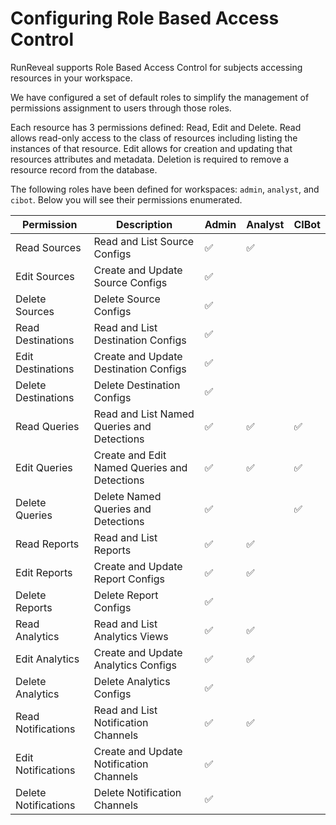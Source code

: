 # Configuring Role Based Access Control

RunReveal supports Role Based Access Control for subjects accessing resources in your workspace.

We have configured a set of default roles to simplify the management of permissions assignment to users through those roles.

Each resource has 3 permissions defined: Read, Edit and Delete.  Read allows read-only access to the class of resources including listing the instances of that resource.  Edit allows for creation and updating that resources attributes and metadata.  Deletion is required to remove a resource record from the database.

The following roles have been defined for workspaces: `admin`, `analyst`, and `cibot`.  Below you will see their permissions enumerated.

| Permission          | Description                           | Admin | Analyst | CIBot |
|---------------------|---------------------------------------|-------|---------|-------|
| Read Sources        | Read and List Source Configs           | ✅    | ✅       |       |
| Edit Sources        | Create and Update Source Configs       | ✅    |         |       |
| Delete Sources      | Delete Source Configs                  | ✅    |         |       |
| Read Destinations   | Read and List Destination Configs      | ✅    |         |       |
| Edit Destinations   | Create and Update Destination Configs  | ✅    |         |       |
| Delete Destinations | Delete Destination Configs             | ✅    |         |       |
| Read Queries        | Read and List Named Queries and Detections | ✅ | ✅       | ✅     |
| Edit Queries        | Create and Edit Named Queries and Detections | ✅ | ✅       | ✅     |
| Delete Queries      | Delete Named Queries and Detections    | ✅    |         | ✅     |
| Read Reports        | Read and List Reports                  | ✅    | ✅       |       |
| Edit Reports        | Create and Update Report Configs       | ✅    | ✅       |       |
| Delete Reports      | Delete Report Configs                  | ✅    |         |       |
| Read Analytics      | Read and List Analytics Views          | ✅    | ✅       |       |
| Edit Analytics      | Create and Update Analytics Configs    | ✅    | ✅       |       |
| Delete Analytics    | Delete Analytics Configs               | ✅    |         |       |
| Read Notifications  | Read and List Notification Channels    | ✅    | ✅       |       |
| Edit Notifications  | Create and Update Notification Channels | ✅    |         |       |
| Delete Notifications| Delete Notification Channels           | ✅    |         |       |
